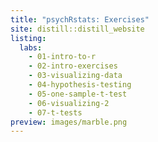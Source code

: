```yaml
---
title: "psychRstats: Exercises"
site: distill::distill_website
listing: 
  labs: 
    - 01-intro-to-r
    - 02-intro-exercises
    - 03-visualizing-data
    - 04-hypothesis-testing
    - 05-one-sample-t-test
    - 06-visualizing-2
    - 07-t-tests
preview: images/marble.png
---
```


